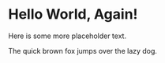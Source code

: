 # Hello World, Again!

Here is some more placeholder text.

The quick brown fox jumps over the lazy dog.
